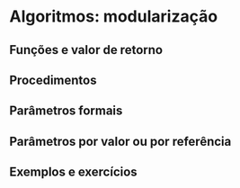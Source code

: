 # Algoritmos: modularização

## Funções e valor de retorno

## Procedimentos

## Parâmetros formais

## Parâmetros por valor ou por referência

## Exemplos e exercícios

